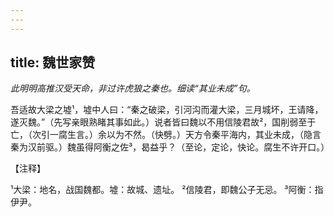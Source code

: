 ```yaml
---
---
---
```

title: 魏世家赞
---



*此明明高推汉受天命，非过许虎狼之秦也。细读“其业未成”句。*

吾适故大梁之墟¹，墟中人曰：“秦之破梁，引河沟而灌大梁，三月城坏，王请降，遂灭魏。”（先写亲眼熟睹其事如此。）说者皆曰魏以不用信陵君故²，国削弱至于亡，（次引一腐生言。）余以为不然。（快劈。）天方令秦平海内，其业未成，（隐言秦为汉前驱。）魏虽得阿衡之佐³，曷益乎？（至论，定论，快论。腐生不许开口。）

【注释】

¹大梁：地名，战国魏都。墟：故城、遗址。
²信陵君，即魏公子无忌。
³阿衡：指伊尹。